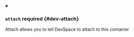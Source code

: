 


<details className="config-field" data-expandable="true" open>
<summary>

### `attach` <span className="config-field-required" data-required="false">required</span> <span className="config-field-type"></span> <span className="config-field-default"></span> <span className="config-field-enum"></span> {#dev-attach}

Attach allows you to tell DevSpace to attach to this container

</summary>

<PartialAttachreference />


</details>
